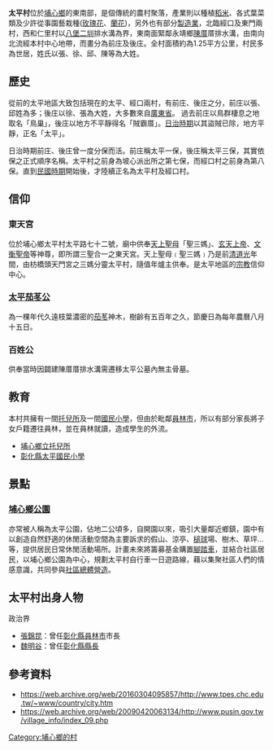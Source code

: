 {{Otheruses|太平村|subject=彰化縣埔心鄉的一個村|other=同名的村}}
{{Infobox ROC Village or Li
| Village/LiName  = 太平
| Village/Li      = 村
| City/CountyName = 彰化縣
| DivName         = 埔心鄉
| OldName         = 鳥巢庄
| AreaTotal       = 1.25
| Sub             = 15
| HouseholdTotal  = 672
| YearMonth       = 2009年5月
| PopTotal        = 2,479
| Male            = 1,291
| Female          = 1,188
| Neighbors       = [[東門村|東門村]]、[[經口村|經口村]]、[[大華村|大華村]]、[[仁里村|仁里村]]、[[員林市|員林市]]、[[永靖鄉|永靖鄉]]
| MapLocation     = 
| Head            = 徐維乾
| Address         = 埔心鄉太平村中山路60號 
| Phone           = 04-8374398
| Website         = 
| DataSource      = 戶口資料：[http://www.chsi.gov.tw/persons.html 埔心鄉戶政事務所]
}}
'''太平村'''位於[[埔心鄉|埔心鄉]]的東南部，是個傳統的農村聚落，產業則以種植[[稻米|稻米]]、各式葉菜類及少許從事園藝栽種([[玫瑰花|玫瑰花]]、[[蘭花|蘭花]])，另外也有部分[[製造業|製造業]]，北臨經口及東門兩村，西和仁里村以[[八堡二圳|八堡二圳]]排水溝為界，東南面緊鄰永靖鄉[[陳厝|陳厝]]厝排水溝，由南向北流經本村中心地帶，而畫分為前庄及後庄。全村面積約為1.25平方公里，村民多為世居，姓氏以張、徐、邱、陳等為大姓。

==歷史==
從前的太平地區大致包括現在的太平、經口兩村，有前庄、後庄之分，前庄以張、邱姓為多；後庄以徐、張為大姓，大多數來自[[廣東省|廣東省]]。
過去前庄以鳥群棲息之地取名「鳥巢」，後庄以地方不平靜得名「賊霸厝」。[[台灣日治時期|日治時期]]以其盜賊已除，地方平靜，正名「太平」。

日治時期前庄、後庄曾一度分保而活。前庄稱太平一保，後庄稱太平三保，其實依保之正式順序名稱。太平村之前身為坡心派出所之第七保，而經口村之前身為第八保。直到[[臺灣戰後時期|民國時期]]開始後，才陸續正名為太平村及經口村。

==信仰==
===東天宮===
位於埔心鄉太平村太平路七十二號，廟中供奉[[天上聖母|天上聖母]]「聖三媽」、[[玄天上帝|玄天上帝]]、[[文衡聖帝|文衡聖帝]]等神尊，即所謂三聖合一之東天宮。天上聖母﹙聖三媽﹚乃是前[[清|清]][[道光|道光]]年間，由枋橋頭天門宮之三媽分靈太平村，隨值年爐主供奉。是太平地區的[[宗教|宗教]]信仰中心。

===[[太平茄苳公|太平茄苳公]]===
為一棵年代久遠枝葉濃密的[[茄苳|茄苳]]神木，樹齡有五百年之久，節慶日為每年農曆八月十五日。

===百姓公===
供奉當時因闢建陳厝厝排水溝需遷移太平公墓內無主骨墓。

==教育==
本村共擁有一間[[托兒所|托兒所]]及一間[[國民小學|國民小學]]，但由於毗鄰[[員林市|員林市]]，所以有部分家長將子女戶籍遷往員林，並在員林就讀，造成學生的外流。
*[https://web.archive.org/web/20100608004110/http://web.pusin.gov.tw/nursery/ 埔心鄉立托兒所]
*[https://web.archive.org/web/20090309230223/http://www.tpes.chc.edu.tw/school/web/index.php 彰化縣太平國民小學 ]

==景點==
===[[埔心鄉公園|埔心鄉公園]]=== 

亦常被人稱為太平公園，佔地二公頃多，自開園以來，吸引大量鄰近鄉鎮，園中有以創造自然舒適的休閒活動空間為主要訴求的假山、涼亭、[[槌球|槌球]]場、樹木、草坪…等，提供居民日常休閒活動場所。計畫未來將籌募基金購置[[腳踏車|腳踏車]]，並結合社區居民，以埔心鄉公園為中心，規劃太平村自行車一日遊路線，藉以集聚社區人們的情感意識，共同參與[[社區總體營造|社區總體營造]]。

==太平村出身人物==
;政治界
*[[張錦昆|張錦昆]]：曾任[[彰化縣|彰化縣]][[員林市|員林市]]市長
*[[魏明谷|魏明谷]]：曾任[[彰化縣縣長|彰化縣縣長]]

== 參考資料 ==
* https://web.archive.org/web/20160304095857/http://www.tpes.chc.edu.tw/~www/country/city.htm
* https://web.archive.org/web/20090420063134/http://www.pusin.gov.tw/village_info/index_09.php

{{彰化縣南東部的村里}}

[[Category:埔心鄉的村|Category:埔心鄉的村]]
